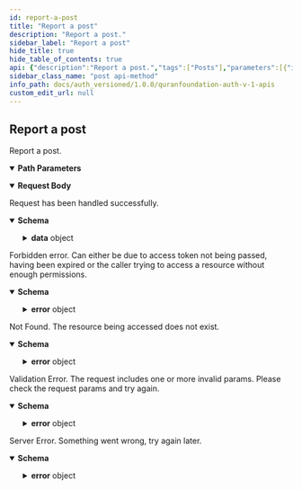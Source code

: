 ```yaml
---
id: report-a-post
title: "Report a post"
description: "Report a post."
sidebar_label: "Report a post"
hide_title: true
hide_table_of_contents: true
api: {"description":"Report a post.","tags":["Posts"],"parameters":[{"in":"path","name":"postId","schema":{"type":"string","description":"The id of the post.","example":1234},"required":true,"description":"The id of the post."}],"requestBody":{"content":{"application/json":{"schema":{"type":"object","properties":{"abuse":{"type":"string","enum":["Offensive language","Inappropriate content","Other"],"description":"The report abuse type","example":"Inappropriate content"},"comment":{"type":"string","description":"Report description/details.","example":"Very inappropriate!"}},"required":["abuse","comment"],"additionalProperties":false}}}},"responses":{"200":{"description":"Request has been handled successfully.","content":{"application/json":{"schema":{"type":"object","properties":{"success":{"type":"boolean","example":true},"data":{"type":"object","properties":{"message":{"enum":["Post was reported successfully"]}},"additionalProperties":false}},"additionalProperties":false}}}},"403":{"description":"Forbidden error. Can either be due to access token not being passed, having been expired or the caller trying to access a resource without enough permissions.","content":{"application/json":{"schema":{"type":"object","properties":{"success":{"type":"boolean","example":false},"error":{"type":"object","properties":{"code":{"type":"string","example":"ForbiddenError"},"message":{"type":"string","example":"Token expired"}}}},"additionalProperties":false}}}},"404":{"description":"Not Found. The resource being accessed does not exist.","content":{"application/json":{"schema":{"type":"object","properties":{"success":{"type":"boolean","example":false},"error":{"type":"object","properties":{"code":{"type":"string","example":"NotFoundError"},"message":{"type":"string","example":"The resource you're looking for does not exist"}}}},"additionalProperties":false}}}},"422":{"description":"Validation Error. The request includes one or more invalid params. Please check the request params and try again.","content":{"application/json":{"schema":{"type":"object","properties":{"success":{"type":"boolean","example":false},"error":{"type":"object","properties":{"code":{"type":"string","example":"ValidationError"},"message":{"type":"string","example":"`id` is required"}}}},"additionalProperties":false}}}},"500":{"description":"Server Error. Something went wrong, try again later.","content":{"application/json":{"schema":{"type":"object","properties":{"success":{"type":"boolean","example":false},"error":{"type":"object","properties":{"code":{"type":"string","example":"ServerError"},"message":{"type":"string","example":"Something went wrong"}}}},"additionalProperties":false}}}}},"method":"post","path":"/v1/posts/report/{postId}","servers":[{"url":"https://auth.quran.com","description":"Production Server"}],"security":[{"ApiKeyAuth":[]}],"securitySchemes":{"ApiKeyAuth":{"type":"apiKey","in":"header","name":"o_t_h"},"bearer":{"scheme":"bearer","type":"http"}},"jsonRequestBodyExample":{"abuse":"Inappropriate content","comment":"Very inappropriate!"},"info":{"title":"QuranFoundation Auth V1 APIs","version":"1.0.0","description":"User-account related APIs that can be used after having a valid access token as a result of a successful Oauth2 flow. See [OAuth2 Intro](/docs/tutorials/oidc/getting-started-with-oauth2) for more details. \n\n ## Pagination \n\n We are using cursor based pagination. The pagination query params consist of `first`,`after`, `before` and `last`. \n\n Example \n - `first: 10` will give you first 10 items \n - `first: 10, after: xyz` will give you first 10 items after the item with id `xyz` \n - `last: 10` will give you the last 10 items \n - `last: 10, before: xyz` will give you the last 10 items before the item with id `xyz` \n\n The only possible combinations are `first + after` or `last + before`. They should not be used together"},"postman":{"name":"Report a post","description":{"content":"Report a post.","type":"text/plain"},"url":{"path":["v1","posts","report",":postId"],"host":["{{baseUrl}}"],"query":[],"variable":[{"disabled":false,"description":{"content":"(Required) The id of the post.","type":"text/plain"},"type":"any","value":"","key":"postId"}]},"header":[{"key":"Content-Type","value":"application/json"},{"key":"Accept","value":"application/json"}],"method":"POST","body":{"mode":"raw","raw":"\"\"","options":{"raw":{"language":"json"}}}}}
sidebar_class_name: "post api-method"
info_path: docs/auth_versioned/1.0.0/quranfoundation-auth-v-1-apis
custom_edit_url: null
---
```



## Report a post



Report a post.

<details style={{"marginBottom":"1rem"}} data-collapsed={false} open={true}><summary style={{}}><strong>Path Parameters</strong></summary><div><ul><ParamsItem className={"paramsItem"} param={{"in":"path","name":"postId","schema":{"type":"string","description":"The id of the post.","example":1234},"required":true,"description":"The id of the post."}}></ParamsItem></ul></div></details><MimeTabs><TabItem label={"application/json"} value={"application/json-schema"}><details style={{}} data-collapsed={false} open={true}><summary style={{"textAlign":"left"}}><strong>Request Body</strong></summary><div style={{"textAlign":"left","marginLeft":"1rem"}}></div><ul style={{"marginLeft":"1rem"}}><SchemaItem collapsible={false} name={"abuse"} required={true} schemaName={"string"} qualifierMessage={"**Possible values:** [`Offensive language`, `Inappropriate content`, `Other`]"} schema={{"type":"string","enum":["Offensive language","Inappropriate content","Other"],"description":"The report abuse type","example":"Inappropriate content"}}></SchemaItem><SchemaItem collapsible={false} name={"comment"} required={true} schemaName={"string"} qualifierMessage={undefined} schema={{"type":"string","description":"Report description/details.","example":"Very inappropriate!"}}></SchemaItem></ul></details></TabItem></MimeTabs><div><ApiTabs><TabItem label={"200"} value={"200"}><div>

Request has been handled successfully.

</div><div><MimeTabs schemaType={"response"}><TabItem label={"application/json"} value={"application/json"}><SchemaTabs><TabItem label={"Schema"} value={"Schema"}><details style={{}} data-collapsed={false} open={true}><summary style={{"textAlign":"left"}}><strong>Schema</strong></summary><div style={{"textAlign":"left","marginLeft":"1rem"}}></div><ul style={{"marginLeft":"1rem"}}><SchemaItem collapsible={false} name={"success"} required={false} schemaName={"boolean"} qualifierMessage={undefined} schema={{"type":"boolean","example":true}}></SchemaItem><SchemaItem collapsible={true} className={"schemaItem"}><details style={{}}><summary style={{}}><strong>data</strong><span style={{"opacity":"0.6"}}> object</span></summary><div style={{"marginLeft":"1rem"}}><SchemaItem collapsible={false} name={"message"} required={false} schemaName={""} qualifierMessage={"**Possible values:** [`Post was reported successfully`]"} schema={{"enum":["Post was reported successfully"]}}></SchemaItem></div></details></SchemaItem></ul></details></TabItem><TabItem label={"Example (from schema)"} value={"Example (from schema)"}><ResponseSamples responseExample={"{\n  \"success\": true,\n  \"data\": {}\n}"} language={"json"}></ResponseSamples></TabItem></SchemaTabs></TabItem></MimeTabs></div></TabItem><TabItem label={"403"} value={"403"}><div>

Forbidden error. Can either be due to access token not being passed, having been expired or the caller trying to access a resource without enough permissions.

</div><div><MimeTabs schemaType={"response"}><TabItem label={"application/json"} value={"application/json"}><SchemaTabs><TabItem label={"Schema"} value={"Schema"}><details style={{}} data-collapsed={false} open={true}><summary style={{"textAlign":"left"}}><strong>Schema</strong></summary><div style={{"textAlign":"left","marginLeft":"1rem"}}></div><ul style={{"marginLeft":"1rem"}}><SchemaItem collapsible={false} name={"success"} required={false} schemaName={"boolean"} qualifierMessage={undefined} schema={{"type":"boolean","example":false}}></SchemaItem><SchemaItem collapsible={true} className={"schemaItem"}><details style={{}}><summary style={{}}><strong>error</strong><span style={{"opacity":"0.6"}}> object</span></summary><div style={{"marginLeft":"1rem"}}><SchemaItem collapsible={false} name={"code"} required={false} schemaName={"string"} qualifierMessage={undefined} schema={{"type":"string","example":"ForbiddenError"}}></SchemaItem><SchemaItem collapsible={false} name={"message"} required={false} schemaName={"string"} qualifierMessage={undefined} schema={{"type":"string","example":"Token expired"}}></SchemaItem></div></details></SchemaItem></ul></details></TabItem><TabItem label={"Example (from schema)"} value={"Example (from schema)"}><ResponseSamples responseExample={"{\n  \"success\": false,\n  \"error\": {\n    \"code\": \"ForbiddenError\",\n    \"message\": \"Token expired\"\n  }\n}"} language={"json"}></ResponseSamples></TabItem></SchemaTabs></TabItem></MimeTabs></div></TabItem><TabItem label={"404"} value={"404"}><div>

Not Found. The resource being accessed does not exist.

</div><div><MimeTabs schemaType={"response"}><TabItem label={"application/json"} value={"application/json"}><SchemaTabs><TabItem label={"Schema"} value={"Schema"}><details style={{}} data-collapsed={false} open={true}><summary style={{"textAlign":"left"}}><strong>Schema</strong></summary><div style={{"textAlign":"left","marginLeft":"1rem"}}></div><ul style={{"marginLeft":"1rem"}}><SchemaItem collapsible={false} name={"success"} required={false} schemaName={"boolean"} qualifierMessage={undefined} schema={{"type":"boolean","example":false}}></SchemaItem><SchemaItem collapsible={true} className={"schemaItem"}><details style={{}}><summary style={{}}><strong>error</strong><span style={{"opacity":"0.6"}}> object</span></summary><div style={{"marginLeft":"1rem"}}><SchemaItem collapsible={false} name={"code"} required={false} schemaName={"string"} qualifierMessage={undefined} schema={{"type":"string","example":"NotFoundError"}}></SchemaItem><SchemaItem collapsible={false} name={"message"} required={false} schemaName={"string"} qualifierMessage={undefined} schema={{"type":"string","example":"The resource you're looking for does not exist"}}></SchemaItem></div></details></SchemaItem></ul></details></TabItem><TabItem label={"Example (from schema)"} value={"Example (from schema)"}><ResponseSamples responseExample={"{\n  \"success\": false,\n  \"error\": {\n    \"code\": \"NotFoundError\",\n    \"message\": \"The resource you're looking for does not exist\"\n  }\n}"} language={"json"}></ResponseSamples></TabItem></SchemaTabs></TabItem></MimeTabs></div></TabItem><TabItem label={"422"} value={"422"}><div>

Validation Error. The request includes one or more invalid params. Please check the request params and try again.

</div><div><MimeTabs schemaType={"response"}><TabItem label={"application/json"} value={"application/json"}><SchemaTabs><TabItem label={"Schema"} value={"Schema"}><details style={{}} data-collapsed={false} open={true}><summary style={{"textAlign":"left"}}><strong>Schema</strong></summary><div style={{"textAlign":"left","marginLeft":"1rem"}}></div><ul style={{"marginLeft":"1rem"}}><SchemaItem collapsible={false} name={"success"} required={false} schemaName={"boolean"} qualifierMessage={undefined} schema={{"type":"boolean","example":false}}></SchemaItem><SchemaItem collapsible={true} className={"schemaItem"}><details style={{}}><summary style={{}}><strong>error</strong><span style={{"opacity":"0.6"}}> object</span></summary><div style={{"marginLeft":"1rem"}}><SchemaItem collapsible={false} name={"code"} required={false} schemaName={"string"} qualifierMessage={undefined} schema={{"type":"string","example":"ValidationError"}}></SchemaItem><SchemaItem collapsible={false} name={"message"} required={false} schemaName={"string"} qualifierMessage={undefined} schema={{"type":"string","example":"`id` is required"}}></SchemaItem></div></details></SchemaItem></ul></details></TabItem><TabItem label={"Example (from schema)"} value={"Example (from schema)"}><ResponseSamples responseExample={"{\n  \"success\": false,\n  \"error\": {\n    \"code\": \"ValidationError\",\n    \"message\": \"`id` is required\"\n  }\n}"} language={"json"}></ResponseSamples></TabItem></SchemaTabs></TabItem></MimeTabs></div></TabItem><TabItem label={"500"} value={"500"}><div>

Server Error. Something went wrong, try again later.

</div><div><MimeTabs schemaType={"response"}><TabItem label={"application/json"} value={"application/json"}><SchemaTabs><TabItem label={"Schema"} value={"Schema"}><details style={{}} data-collapsed={false} open={true}><summary style={{"textAlign":"left"}}><strong>Schema</strong></summary><div style={{"textAlign":"left","marginLeft":"1rem"}}></div><ul style={{"marginLeft":"1rem"}}><SchemaItem collapsible={false} name={"success"} required={false} schemaName={"boolean"} qualifierMessage={undefined} schema={{"type":"boolean","example":false}}></SchemaItem><SchemaItem collapsible={true} className={"schemaItem"}><details style={{}}><summary style={{}}><strong>error</strong><span style={{"opacity":"0.6"}}> object</span></summary><div style={{"marginLeft":"1rem"}}><SchemaItem collapsible={false} name={"code"} required={false} schemaName={"string"} qualifierMessage={undefined} schema={{"type":"string","example":"ServerError"}}></SchemaItem><SchemaItem collapsible={false} name={"message"} required={false} schemaName={"string"} qualifierMessage={undefined} schema={{"type":"string","example":"Something went wrong"}}></SchemaItem></div></details></SchemaItem></ul></details></TabItem><TabItem label={"Example (from schema)"} value={"Example (from schema)"}><ResponseSamples responseExample={"{\n  \"success\": false,\n  \"error\": {\n    \"code\": \"ServerError\",\n    \"message\": \"Something went wrong\"\n  }\n}"} language={"json"}></ResponseSamples></TabItem></SchemaTabs></TabItem></MimeTabs></div></TabItem></ApiTabs></div>
      